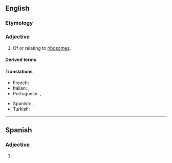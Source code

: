 ==English==

===Etymology===
{{suffix|en|ribosome|al}}

===Adjective===
{{en-adj}}

# Of or relating to [[ribosome]]s.

====Derived terms====
{{der2|lang=en
|nonribosomal
|ribosomally
|extraribosomal
|ribosomal RNA
|subribosomal
|ribosomal ribonucleic acid}}

====Translations====
{{trans-top|of or relating to ribosomes}}
* French: {{t+|fr|ribosomique}}
* Italian: {{t+|it|ribosomiale}}, {{t+|it|ribosomale}}
* Portuguese: {{t|pt|ribossômico}}, {{t|pt|ribossomal}}
{{trans-mid}}
* Spanish: {{t+|es|ribosomal}}, {{t+|es|ribosómico}}
* Turkish: {{t+|tr|ribozomal}}
{{trans-bottom}}

----

==Spanish==

===Adjective===
{{es-adj|pl=ribosomales}}

# {{l|en|ribosomal}}